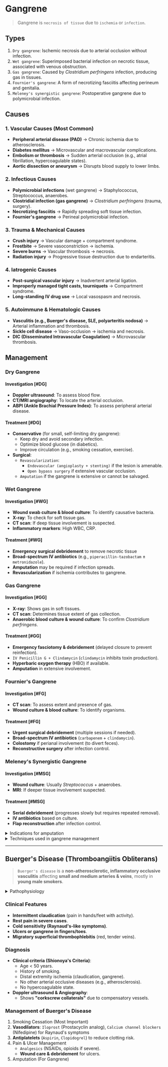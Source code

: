 # Gangrene

> Gangrene is `necrosis of tissue` due to `ischemia` or `infection`.

## Types

1. `Dry gangrene`: Ischemic necrosis due to arterial occlusion without infection.
1. `Wet gangrene`: Superimposed bacterial infection on necrotic tissue, associated with venous obstruction.
1. `Gas gangrene`: Caused by _Clostridium perfringens_ infection, producing gas in tissues.
1. `Fournier's gangrene`: A form of necrotizing fasciitis affecting perineum and genitalia.
1. `Meleney's synergistic gangrene`: Postoperative gangrene due to polymicrobial infection.

## Causes

### 1. Vascular Causes (Most Common)

- **Peripheral arterial disease (PAD)** → Chronic ischemia due to atherosclerosis.
- **Diabetes mellitus** → Microvascular and macrovascular complications.
- **Embolism or thrombosis** → Sudden arterial occlusion (e.g., atrial fibrillation, hypercoagulable states).
- **Aortic dissection or aneurysm** → Disrupts blood supply to lower limbs.

### 2. Infectious Causes

- **Polymicrobial infections** (wet gangrene) → Staphylococcus, Streptococcus, anaerobes.
- **Clostridial infection (gas gangrene)** → _Clostridium perfringens_ (trauma, surgery).
- **Necrotizing fasciitis** → Rapidly spreading soft tissue infection.
- **Fournier's gangrene** → Perineal polymicrobial infection.

### 3. Trauma & Mechanical Causes

- **Crush injury** → Vascular damage + compartment syndrome.
- **Frostbite** → Severe vasoconstriction → ischemia.
- **Severe burns** → Vascular thrombosis → necrosis.
- **Radiation injury** → Progressive tissue destruction due to endarteritis.

### 4. Iatrogenic Causes

- **Post-surgical vascular injury** → Inadvertent arterial ligation.
- **Improperly managed tight casts, tourniquets** → Compartment syndrome.
- **Long-standing IV drug use** → Local vasospasm and necrosis.

### 5. Autoimmune & Hematologic Causes

- **Vasculitis (e.g., Buerger's disease, SLE, polyarteritis nodosa)** → Arterial inflammation and thrombosis.
- **Sickle cell disease** → Vaso-occlusion → ischemia and necrosis.
- **DIC (Disseminated Intravascular Coagulation)** → Microvascular thrombosis.

## Management

### Dry Gangrene

#### Investigation [#DG]

- **Doppler ultrasound**: To assess blood flow.
- **CT/MRI angiography**: To locate the arterial occlusion.
- **ABPI (Ankle Brachial Pressure Index)**: To assess peripheral arterial disease.

#### Treatment [#DG]

- **Conservative** (for small, self-limiting dry gangrene):
  - Keep dry and avoid secondary infection.
  - Optimize blood glucose (in diabetics).
  - Improve circulation (e.g., smoking cessation, exercise).
- **Surgical**:
  - `Revascularization`:
    - `Endovascular (angioplasty + stenting)` if the lesion is amenable.
    - `Open bypass surgery` if extensive vascular occlusion.
  - `Amputation` if the gangrene is extensive or cannot be salvaged.

### Wet Gangrene

#### Investigation [#WG]

- **Wound swab culture & blood culture**: To identify causative bacteria.
- **X-ray**: To check for soft tissue gas.
- **CT scan**: If deep tissue involvement is suspected.
- **Inflammatory markers**: High WBC, CRP.

#### Treatment [#WG]

- **Emergency surgical debridement** to remove necrotic tissue
- **Broad-spectrum IV antibiotics** (e.g., `piperacillin-tazobactam` ± `metronidazole`).
- **Amputation** may be required if infection spreads.
- **Revascularization** if ischemia contributes to gangrene.

### Gas Gangrene

#### Investigation [#GG]

- **X-ray**: Shows gas in soft tissues.
- **CT scan**: Determines tissue extent of gas collection.
- **Anaerobic blood culture & wound culture**: To confirm _Clostridium perfringens_.

#### Treatment [#GG]

- **Emergency fasciotomy & debridement** (delayed closure to prevent reinfection).
- `IV Penicillin G + Clindamycin` (`clindamycin` inhibits toxin production).
- **Hyperbaric oxygen therapy** (HBO) if available.
- **Amputation** in extensive involvement.

### Fournier's Gangrene

#### Investigation [#FG]

- **CT scan**: To assess extent and presence of gas.
- **Wound culture & blood culture**: To identify organisms.

#### Treatment [#FG]

- **Urgent surgical debridement** (multiple sessions if needed).
- **Broad-spectrum IV antibiotics** (`carbapenem` + `clindamycin`).
- **Colostomy** if perianal involvement (to divert feces).
- **Reconstructive surgery** after infection control.

### Meleney's Synergistic Gangrene

#### Investigation [#MSG]

- **Wound culture**: Usually _Streptococcus_ + anaerobes.
- **MRI**: If deeper tissue involvement suspected.

#### Treatment [#MSG]

- **Serial debridement** (progresses slowly but requires repeated removal).
- **IV antibiotics** based on culture.
- **Flap reconstruction** after infection control.

<details>
<summary>Indications for amputation</summary>

1. Dead limb
   - Gangrene
1. Deadly limb
   - Wet gangrene
   - Spreading cellulitis
   - Arterovenous fistula
   - Neoplasm (e.g. Osteogenic sarcoma)
1. 'Dead loss' limb
   - Relentless severe rest pain
   - Limb impossible to use (paralysis, contracture)
   - Unrecoverable traumatic damage

</details>

<details>
<summary>Techniques used in gangrene management</summary>

1. Debridement Techniques
   - Sharp surgical debridement
   - Fasciotomy
   - Enzymatic debridement
   - Maggot therapy
2. Amputation Techniques
   - Guillotine amputation
   - Standard amputation (planned)
   - Re-amputation
3. Revascularization Techniques
   - Angioplasty + Stenting
   - Bypass Surgery
   - Endarterectomy
   - Thrombectomy or Embolectomy
4. Flap Reconstruction & Wound Closure
   - Delayed primary closure
   - Split-thickness skin graft (STSG)
   - Local or free flaps
   - Negative Pressure Wound Therapy (NPWT)

</details>

---

## Buerger's Disease (Thromboangiitis Obliterans)

> `Buerger's disease` is a **non-atherosclerotic, inflammatory occlusive vasculitis** affecting **small and medium arteries & veins**, mostly in **young male smokers**.

<details>
<summary>Pathophysiology</summary>

1. **Tobacco use** triggers **immune-mediated vascular inflammation**.
1. **Inflammation → thrombosis** (clot formation) → **occlusion** of arteries.
1. **Tissue ischemia** → **gangrene of fingers & toes**.
1. **Superficial thrombophlebitis** and **Raynaud's phenomenon** may occur.

</details>

### Clinical Features

- **Intermittent claudication** (pain in hands/feet with activity).
- **Rest pain in severe cases**.
- **Cold sensitivity (Raynaud's-like symptoms)**.
- **Ulcers or gangrene in fingers/toes**.
- **Migratory superficial thrombophlebitis** (red, tender veins).

### Diagnosis

- **Clinical criteria (Shionoya's Criteria)**:
  - Age < 50 years.
  - History of smoking.
  - Distal extremity ischemia (claudication, gangrene).
  - No other arterial occlusive diseases (e.g., atherosclerosis).
  - No hypercoagulable state.
- **Doppler ultrasound & Angiography**:
  - Shows **"corkscrew collaterals"** due to compensatory vessels.

### Management of Buerger's Disease

1. Smoking Cessation (Most Important)
1. **Vasodilators**: `Iloprost` (Prostacyclin analog), `Calcium channel blockers` (Nifedipine) for Raynaud's symptoms
1. **Antiplatelets** (`Aspirin`, `Clopidogrel`) to reduce clotting risk.
1. Pain & Ulcer Management
   - `Analgesics` (NSAIDs, opioids if severe).
   - **Wound care & debridement** for ulcers.
1. Amputation (For Gangrene)
